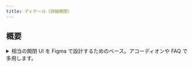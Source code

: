 ```yaml
---
title: ディテール（詳細開閉）
---
```


## 概要

<details>/<summary> 相当の開閉 UI を Figma で設計するためのベース。アコーディオンや FAQ で多用します。

<CardGrid columns={3} gap="medium">
  <Card
    title="基本的な作り方"
    description="サマリー行とコンテンツ領域、アイコンの回転を設計。"
    link="./基本的な作り方"
  />
  <Card
    title="状態の作り方"
    description="Closed/Open/Hover/Focus/Disabled を管理。"
    link="./状態の作り方"
  />
  <Card
    title="インタラクションの作り方"
    description="開閉のトランジションと複数項目の制御。"
    link="./インタラクションの作り方"
  />
</CardGrid>
